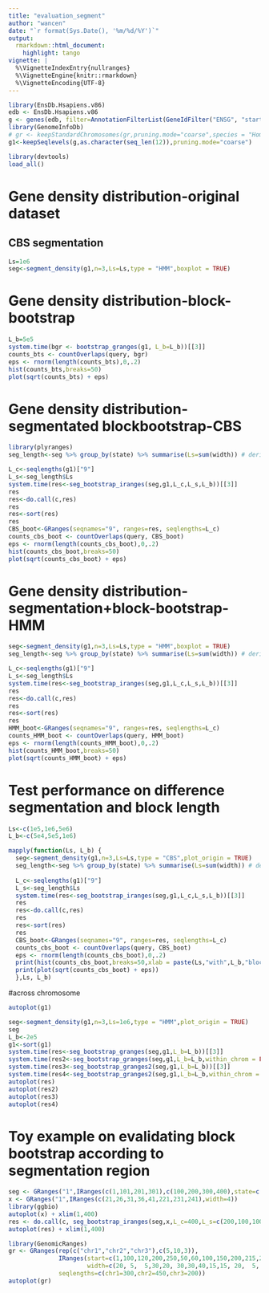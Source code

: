 ```yaml
---
title: "evaluation_segment"
author: "wancen"
date: "`r format(Sys.Date(), '%m/%d/%Y')`"
output:
  rmarkdown::html_document:
    highlight: tango
vignette: |
  %\VignetteIndexEntry{nullranges}
  %\VignetteEngine{knitr::rmarkdown}
  %\VignetteEncoding{UTF-8}
---
```


```r
library(EnsDb.Hsapiens.v86)
edb <- EnsDb.Hsapiens.v86
g <- genes(edb, filter=AnnotationFilterList(GeneIdFilter("ENSG", "startsWith")))
library(GenomeInfoDb)
# gr <- keepStandardChromosomes(gr,pruning.mode="coarse",species = "Homo_sapiens")
g1<-keepSeqlevels(g,as.character(seq_len(12)),pruning.mode="coarse")
```

```r
library(devtools)
load_all()
```

# Gene density distribution-original dataset
## CBS segmentation
```r
Ls=1e6
seg<-segment_density(g1,n=3,Ls=Ls,type = "HMM",boxplot = TRUE)
```


# Gene density distribution-block-bootstrap
```r
L_b=5e5
system.time(bgr <- bootstrap_granges(g1, L_b=L_b))[[3]]
counts_bts <- countOverlaps(query, bgr)
eps <- rnorm(length(counts_bts),0,.2)
hist(counts_bts,breaks=50)
plot(sqrt(counts_bts) + eps)
```

# Gene density distribution-segmentated blockbootstrap-CBS
```r
library(plyranges)
seg_length<-seg %>% group_by(state) %>% summarise(Ls=sum(width)) # derive each states length

L_c<-seqlengths(g1)["9"]
L_s<-seg_length$Ls
system.time(res<-seg_bootstrap_iranges(seg,g1,L_c,L_s,L_b))[[3]]
res
res<-do.call(c,res)  
res
res<-sort(res)
res
CBS_boot<-GRanges(seqnames="9", ranges=res, seqlengths=L_c)
counts_cbs_boot <- countOverlaps(query, CBS_boot)
eps <- rnorm(length(counts_cbs_boot),0,.2)
hist(counts_cbs_boot,breaks=50)
plot(sqrt(counts_cbs_boot) + eps)
```

# Gene density distribution-segmentation+block-bootstrap-HMM
```r
seg<-segment_density(g1,n=3,Ls=Ls,type = "HMM",boxplot = TRUE)
seg_length<-seg %>% group_by(state) %>% summarise(Ls=sum(width)) # derive each states length

L_c<-seqlengths(g1)["9"]
L_s<-seg_length$Ls
system.time(res<-seg_bootstrap_iranges(seg,g1,L_c,L_s,L_b))[[3]]
res
res<-do.call(c,res)  
res
res<-sort(res)
res
HMM_boot<-GRanges(seqnames="9", ranges=res, seqlengths=L_c)
counts_HMM_boot <- countOverlaps(query, HMM_boot)
eps <- rnorm(length(counts_HMM_boot),0,.2)
hist(counts_HMM_boot,breaks=50)
plot(sqrt(counts_HMM_boot) + eps)
```

# Test performance on difference segmentation and block length
```r
Ls<-c(1e5,1e6,5e6)
L_b<-c(5e4,5e5,1e6)

mapply(function(Ls, L_b) {
  seg<-segment_density(g1,n=3,Ls=Ls,type = "CBS",plot_origin = TRUE)
  seg_length<-seg %>% group_by(state) %>% summarise(Ls=sum(width)) # derive each states length
  
  L_c<-seqlengths(g1)["9"]
  L_s<-seg_length$Ls
  system.time(res<-seg_bootstrap_iranges(seg,g1,L_c,L_s,L_b))[[3]]
  res
  res<-do.call(c,res)  
  res
  res<-sort(res)
  res
  CBS_boot<-GRanges(seqnames="9", ranges=res, seqlengths=L_c)
  counts_cbs_boot <- countOverlaps(query, CBS_boot)
  eps <- rnorm(length(counts_cbs_boot),0,.2)
  print(hist(counts_cbs_boot,breaks=50,xlab = paste(Ls,"with",L_b,"block size")))
  print(plot(sqrt(counts_cbs_boot) + eps))
  },Ls, L_b)
```

#across chromosome

```r
autoplot(g1)
```
```r
seg<-segment_density(g1,n=3,Ls=1e6,type = "HMM",plot_origin = TRUE)
seg
L_b<-2e5
g1<-sort(g1)
system.time(res<-seg_bootstrap_granges(seg,g1,L_b=L_b))[[3]]
system.time(res2<-seg_bootstrap_granges(seg,g1,L_b=L_b,within_chrom = FALSE))[[3]]
system.time(res3<-seg_bootstrap_granges2(seg,g1,L_b=L_b))[[3]]
system.time(res4<-seg_bootstrap_granges2(seg,g1,L_b=L_b,within_chrom = FALSE))[[3]]
autoplot(res)
autoplot(res2)
autoplot(res3)
autoplot(res4)
```

# Toy example on evalidating block bootstrap according to segmentation region
```r
seg <- GRanges("1",IRanges(c(1,101,201,301),c(100,200,300,400),state=c(1:3,1)))
x <- GRanges("1",IRanges(c(21,26,31,36,41,221,231,241),width=4))
library(ggbio)
autoplot(x) + xlim(1,400)
res <- do.call(c, seg_bootstrap_iranges(seg,x,L_c=400,L_s=c(200,100,100),L_b=100))
autoplot(res) + xlim(1,400)
```
```r
library(GenomicRanges)
gr <- GRanges(rep(c("chr1","chr2","chr3"),c(5,10,3)),
              IRanges(start=c(1,100,120,200,250,50,60,100,150,200,215,230,280,290,400,1,100,130),
                      width=c(20, 5,  5,30,20, 30,30,40,15,15, 20,  5,  5,  5, 20,30,80,60)),
              seqlengths=c(chr1=300,chr2=450,chr3=200))
autoplot(gr)

```


